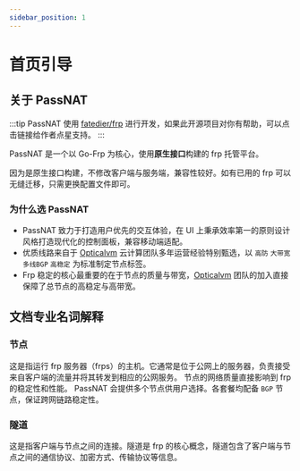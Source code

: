 ```yaml
---
sidebar_position: 1
---
```


# 首页引导

## 关于 PassNAT

:::tip
PassNAT 使用 [fatedier/frp](https://github.com/fatedier/frp) 进行开发，如果此开源项目对你有帮助，可以点击链接给作者点星支持。
:::

PassNAT 是一个以 Go-Frp 为核心，使用**原生接口**构建的 frp 托管平台。

因为是原生接口构建，不修改客户端与服务端，兼容性较好。如有已用的 frp 可以无缝迁移，只需更换配置文件即可。

### 为什么选 PassNAT

- PassNAT 致力于打造用户优先的交互体验，在 UI 上秉承效率第一的原则设计风格打造现代化的控制面板，兼容移动端适配。
- 优质线路来自于 [Opticalvm](https://www.opticalvm.com) 云计算团队多年运营经验特别甄选，以 `高防` `大带宽` `多线BGP` `高稳定` 为标准制定节点标签。
- Frp 稳定的核心最重要的在于节点的质量与带宽，[Opticalvm](https://www.opticalvm.com) 团队的加入直接保障了总节点的高稳定与高带宽。

## 文档专业名词解释

### 节点

这是指运行 frp 服务器（frps）的主机。它通常是位于公网上的服务器，负责接受来自客户端的流量并将其转发到相应的公网服务。
节点的网络质量直接影响到 frp 的稳定性和性能。 PassNAT 会提供多个节点供用户选择。各套餐均配备 `BGP` 节点，保证跨网链路稳定性。

### 隧道

这是指客户端与节点之间的连接。隧道是 frp 的核心概念，隧道包含了客户端与节点之间的通信协议、加密方式、传输协议等信息。
